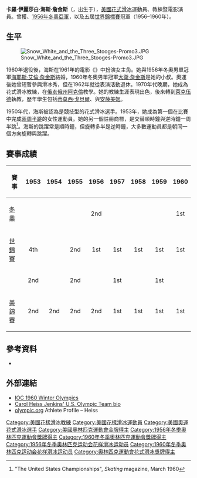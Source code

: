 {{noteTA
|1=zh-hk:花式溜冰; zh-tw:花式滑冰; zh-cn:花样滑冰; 
|2=zh-hk:溜冰; zh-hans:滑冰; zh-tw:滑冰;
|3=zh-hk:自由滑; zh-hans:自由滑; zh-tw:長曲項目;
|4=zh-hk:短節目; zh-hans:短节目; zh-tw:短曲項目;
|5=zh-hk:國際溜冰聯盟; zh-hans:国际滑冰联盟; zh-tw:國際滑冰總會;
}}
{{Infobox figure skater
|name= 卡羅·海斯<br>Carol Heiss
|image= 
|caption=
|country= {{USA}}
|birth_date= {{birth date and age|1940|1|20}}
|formercoach= [[皮埃尔·布吕内_(花样滑冰运动员)|皮耶·布魯內特]]
|formerchoreographer=
|skating club=  SC of New York
|retired= 1960
|medaltemplates = <!-- see [[Template:MedalRelatedTemplates|Template:MedalRelatedTemplates]] -->
{{MedalCountry | {{USA}}}}
{{MedalSport|[[花式滑冰|花式滑冰]]}}
{{MedalCompetition|[[冬季奥林匹克运动会花样滑冰比赛|冬季奧運會]]}}
{{MedalGold|[[1960年冬季奥林匹克运动会|1960 斯闊谷]]|{{link-en|女子單人滑|Figure skating at the 1960 Winter Olympics – Women's singles}}}}
{{MedalSilver|[[1956年冬季奥林匹克运动会|1956 科爾蒂納丹佩佐]]|{{tsl|en|Figure skating at the 1956 Winter Olympics|1956年冬季奥林匹克运动会花样滑冰比赛|女子單人滑}}}}
{{MedalCompetition|[[世界花样滑冰锦标赛|世界錦標賽]]}}
{{MedalGold|{{tsl|en|1960 World Figure Skating Championships|1960年世界花式滑冰錦標賽|1960 溫哥華}}|女子單人滑}}
{{MedalGold|{{tsl|en|1959 World Figure Skating Championships|1959年世界花式滑冰錦標賽|1959 科羅拉多泉}}|女子單人滑}}
{{MedalGold|{{tsl|en|1958 World Figure Skating Championships|1958年世界花式滑冰錦標賽|1958 巴黎}}|女子單人滑}}
{{MedalGold|{{tsl|en|1957 World Figure Skating Championships|1957年世界花式滑冰錦標賽|1957 科羅拉多泉}}|女子單人滑}}
{{MedalGold|{{tsl|en|1956 World Figure Skating Championships|1956年世界花式滑冰錦標賽|1956 加爾米施-帕滕基興}}|女子單人滑}}
{{MedalSilver|{{tsl|en|1955 World Figure Skating Championships|1955年世界花式滑冰錦標賽|1955 維也納}}|女子單人滑}}
{{MedalCompetition|{{link-en|北美錦標賽|North American Figure Skating Championships}}}}
{{MedalGold|1959 多倫多|女子單人滑}}
{{MedalGold|1957 羅徹斯特|女子單人滑}}
{{MedalSilver|1955 雷吉納|女子單人滑}}
{{MedalSilver|1953 克里夫蘭|女子單人滑}}
}}
{{MedalTop}}
{{MedalSport | [[冬季奥林匹克运动会花样滑冰比赛|花式滑冰]]}}
{{MedalCountry |  {{USA}} }}
{{MedalGold | {{tsl|en|Figure skating at the 1960 Winter Olympics|1960年冬季奥林匹克运动会花样滑冰比赛|1960 斯闊谷}} | {{link-en|女子單人滑|Figure skating at the 1960 Winter Olympics – Women's singles}}}}
{{MedalSilver| {{tsl|en|Figure skating at the 1956 Winter Olympics|1956年冬季奥林匹克运动会花样滑冰比赛|1956 科爾蒂納丹佩佐}} | {{tsl|en|Figure skating at the 1956 Winter Olympics|1956年冬季奥林匹克运动会花样滑冰比赛|女子單人滑}}}}
{{MedalBottom}}

'''卡羅·伊麗莎白·海斯·詹金斯'''（{{lang-en|'''Carol Elizabeth Heiss Jenkins'''}}，出生于{{bd|1940年|1月20日}}），[[美國|美國]][[花式滑冰|花式滑冰]]運動員、教練暨電影演員。曾獲{{link-en|1960年冬季奧運會女子單人滑冠軍|Figure skating at the 1960 Winter Olympics – Women's singles}}、[[1956年冬季奥林匹克运动会|1956年冬奧亞軍]]，以及五屆[[世界花样滑冰锦标赛|世界錦標賽]]冠軍（1956–1960年）。

==生平==
[[File:Snow_White_and_the_Three_Stooges-Promo3.JPG|thumb]] 

1960年退役後，海斯在1961年的電影《{{link-en|白雪公主與三個跟屁蟲|Snow White and the Three Stooges}}》中扮演女主角。她與1956年冬奧男單冠軍[[海耶斯·艾倫·詹金斯|海耶斯·艾倫·詹金斯]]結婚，1960年冬奧男單冠軍[[大衛·詹金斯|大衛·詹金斯]]是她的小叔。奧運後她曾短暫參與滑冰秀，但在1962年就從表演活動退休。1970年代晚期，她成為花式滑冰教練，在[[俄亥俄州|俄亥俄州]][[阿克倫|阿克倫]]教學。她的教練生涯表現出色，後來轉到[[莱克伍德_(俄亥俄州)|萊克伍德]]執教，歷年學生包括[[蒂莫西·戈貝爾|蒂莫西·戈貝爾]]、{{link-en|東妮亞·卡維亞特考斯基|Tonia Kwiatkowski}}與[[安藤美姬|安藤美姬]]。 

1950年代，海斯被認為是競技型的花式滑冰選手。1953年，她成為第一個在比賽中完成[[一周半跳|兩周半跳]]的女性運動員。她的另一個註冊商標，是交替順時鐘與逆時鐘一周半跳<ref>"The United States Championships", ''Skating'' magazine, March 1960</ref>。海斯的跳躍常是順時鐘，但旋轉多半是逆時鐘，大多數運動員都是朝同一個方向旋轉與跳躍。

==賽事成績==
{| class="wikitable" 
|-
! 賽事
! 1953
! 1954
! 1955
! 1956
! 1957
! 1958
! 1959
! 1960
|-
| [[冬季奥林匹克运动会花样滑冰比赛|冬奧]] || || || || align="center" bgcolor="silver" | 2nd || || || || align="center" bgcolor="gold" | 1st
|-
| [[世界花样滑冰锦标赛|世錦賽]] || align="center" | 4th || || align="center" bgcolor="silver" | 2nd || align="center" bgcolor="gold" | 1st || align="center" bgcolor="gold" | 1st || align="center" bgcolor="gold" | 1st || align="center" bgcolor="gold" | 1st || align="center" bgcolor="gold" | 1st
|- 
| {{link-en|北美錦|North American Figure Skating Championships}} || align="center" bgcolor="silver" | 2nd || || align="center" bgcolor="silver" | 2nd || || align="center" bgcolor="gold" | 1st || || align="center" bgcolor="gold" | 1st
|
|- 
| [[美國花式溜冰錦標賽|美錦賽]] || align="center" bgcolor="silver" | 2nd || align="center" bgcolor="silver" | 2nd || align="center" bgcolor="silver" | 2nd || align="center" bgcolor="silver" | 2nd || align="center" bgcolor="gold" | 1st || align="center" bgcolor="gold" | 1st || align="center" bgcolor="gold" | 1st || align="center" bgcolor="gold" | 1st
|}

==參考資料==
{{Reflist|refs=

}}
*  {{PDFlink|[http://www.xcelenergycenter.com/uploads/assets/saintpaul2008/news/Past%20U.S.%20Champions.pdf Past U.S. Champions – Senior]|123 [[Kibibyte|KiB]]<!-- application/pdf, 126512 bytes -->}}

==外部連結==
{{Commons category|Carol Heiss}}
*[http://www.olympic.org/uk/games/past/index_uk.asp?OLGT=2&OLGY=1960 IOC 1960 Winter Olympics]{{Wayback|url=http://www.olympic.org/uk/games/past/index_uk.asp?OLGT=2&OLGY=1960 |date=20080701100058 }}
*[https://web.archive.org/web/20060528173850/http://www.usolympicteam.com/26_13372.htm Carol Heiss Jenkins' U.S. Olympic Team bio]
*[http://www.olympic.org/uk/athletes/heroes/bio_uk.asp?PAR_I_ID=70358 olympic.org] {{Wayback|url=http://www.olympic.org/uk/athletes/heroes/bio_uk.asp?PAR_I_ID=70358 |date=20051127164735 }} Athlete Profile – Heiss

{{NavigationOlympicChampionsFigureSkatingLadies}}
{{NavigationWorldChampionsFigureSkatingLadies}}
{{Authority control}}
{{DEFAULTSORT:Heiss, Carol}}
[[Category:美國花樣滑冰教練|Category:美國花樣滑冰教練]]
[[Category:美國花樣滑冰運動員|Category:美國花樣滑冰運動員]]
[[Category:美國奧運花式滑冰選手|Category:美國奧運花式滑冰選手]]
[[Category:美國奧林匹克運動會金牌得主|Category:美國奧林匹克運動會金牌得主]]
[[Category:1956年冬季奧林匹克運動會獎牌得主|Category:1956年冬季奧林匹克運動會獎牌得主]]
[[Category:1960年冬季奧林匹克運動會獎牌得主|Category:1960年冬季奧林匹克運動會獎牌得主]]
[[Category:1956年冬季奥林匹克运动会花样滑冰运动员|Category:1956年冬季奥林匹克运动会花样滑冰运动员]]
[[Category:1960年冬季奥林匹克运动会花样滑冰运动员|Category:1960年冬季奥林匹克运动会花样滑冰运动员]]
[[Category:奧林匹克運動會花式滑冰獎牌得主|Category:奧林匹克運動會花式滑冰獎牌得主]]